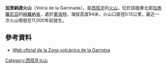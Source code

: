 {{coord|42|11|33|N|2|29|41|E|type:mountain(94)_region:ES-CT|display=title}}

'''加里納達火山'''（Volcà de la Garrinada），是[[西班牙|西班牙]]的[[火山|火山]]，位於該國東北部[[加泰羅尼亞|加泰羅尼亞]]的[[赫羅納省|赫羅納省]]，處於[[奧洛特|奧洛特]]，海拔高度94米，火山口直徑0.15公里，最近一次火山噴發在11,000年前發生。

==參考資料==
* [https://web.archive.org/web/20110530013403/http://mediambient.gencat.net/cat/el_medi/parcs_de_catalunya/garrotxa/ Web oficial de la Zona volcànica de la Garrotxa]

{{Spain-geo-stub}}
[[Category:西班牙火山|Category:西班牙火山]]